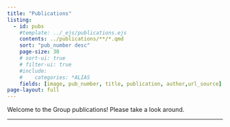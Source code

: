 ```yaml
---
title: "Publications"
listing:
  - id: pubs
    #template: ../_ejs/publications.ejs
    contents: ../publications/**/*.qmd
    sort: "pub_number desc"
    page-size: 30
    # sort-ui: true
    # filter-ui: true
    #include:
    #    categories: *ALIAS
    fields: [image, pub_number, title, publication, author,url_source]
page-layout: full
---
```


Welcome to the Group publications! Please take a look around. 

<hr>

:::{#pubs}
:::
